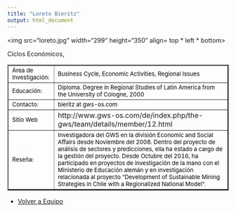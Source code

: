 ```yaml
---
title: "Loreto Bieritz"
output: html_document
---
```

<html>
<body>
 
<img src="loreto.jpg" width="299" height="350" align= top * left * bottom>

<table border="2">
   
<tr>
<td> <font size="2" color="black"> Área de Investigación: </font>
 </td>
Ciclos Económicos, 
<td> <font size="2" color="black"> Business Cycle, Economic Activities, Regional Issues </font></td>

<tr>

<td> <font size="2" color="black"> Educación:</font>
 </td>

<td> <font size="2" color="black"> Diploma. Degree in Regional Studies of Latin America from the University of Cologne, 2000 </font>
</td>

</tr>

<tr>
<td> <font size="2" color="black"> Contacto:</font> </td>

<td> <font size="2" color="black"> bieritz  at gws-os.com </font> </td>

</tr>

<tr> 
<td > <font size="2" color="black"> Sitio Web </font> </td> 
<td> http://www.gws-os.com/de/index.php/the-gws/team/details/member/12.html </td>

<tr>
<td> 
<font size="2" color="black"> Reseña: </font> </td>
<td><font size="2" color="black"> 
Investigadora del GWS en la división Economic and Social Affairs desde Noviembre del 2008. Dentro del proyecto de análisis de sectores y predicciones, ella ha estado a cargo de la gestión del proyecto. Desde Octubre del 2016, ha participado en proyectos de investigación de la mano con el Ministerio de Educación alemán y en investigación relacionada al proyecto “Development of Sustainable Mining Strategies in Chile with a Regionalized National Model“. </font>
</td>
</tr>
</tr>


</table> 

- <a href="equipo.html"> Volver a Equipo </a>

</body>


</html>
